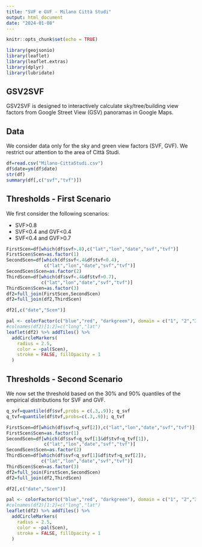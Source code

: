 ```yaml
---
title: "SVF e GVF - Milano Città Studi"
output: html_document
date: "2024-01-08"
---
```


```r
knitr::opts_chunk$set(echo = TRUE)
```

```r
library(geojsonio)
library(leaflet)
library(leaflet.extras)
library(dplyr)
library(lubridate)
```


## GSV2SVF

GSV2SVF is designed to interactively calculate sky/tree/building view factors from Google Street View (GSV) panoramas in Google Maps. 

## Data

We consider data only for the sky and green view factors (SVF, GVF). We restrict our attention to the area of Città Studi.

```r
df=read.csv("Milano-CittaStudi.csv")
df$date=ym(df$date)
str(df)
summary(df[,c("svf","tvf")])
```


## Thresholds - First Scenario

We first consider the following scenarios:

- SVF>0.8
- SVF<0.4 and GVF<0.4
- SVF<0.4 and GVF>0.7

```r
FirstScen=df[which(df$svf>.8),c("lat","lon","date","svf","tvf")]
FirstScen$Scen=as.factor(1)
SecondScen=df[which(df$svf<.4&df$tvf<0.4),
              c("lat","lon","date","svf","tvf")]
SecondScen$Scen=as.factor(2)
ThirdScen=df[which(df$svf<.4&df$tvf>0.7),
             c("lat","lon","date","svf","tvf")]
ThirdScen$Scen=as.factor(3)
df2=full_join(FirstScen,SecondScen)
df2=full_join(df2,ThirdScen)
```

```r
df2[,c("date","Scen")]
```

```r
pal <- colorFactor(c("blue","red", "darkgreen"), domain = c("1", "2","3"))
#colnames(df2)[1:2]=c("long","lat")
leaflet(df2) %>% addTiles() %>%
  addCircleMarkers(
    radius = 2.5,
    color = ~pal(Scen),
    stroke = FALSE, fillOpacity = 1
  )
```

## Thresholds - Second Scenario

We now set the threshold based on the 30% and 90% quantiles of the empirical distributions for SVF and GVF.

```r
q_svf=quantile(df$svf,probs = c(.3,.9)); q_svf
q_tvf=quantile(df$tvf,probs=c(.3,.9)); q_tvf
```


```r
FirstScen=df[which(df$svf>q_svf[2]),c("lat","lon","date","svf","tvf")]
FirstScen$Scen=as.factor(1)
SecondScen=df[which(df$svf<q_svf[1]&df$tvf<q_tvf[1]),
              c("lat","lon","date","svf","tvf")]
SecondScen$Scen=as.factor(2)
ThirdScen=df[which(df$svf<q_svf[1]&df$tvf>q_svf[2]),
             c("lat","lon","date","svf","tvf")]
ThirdScen$Scen=as.factor(3)
df2=full_join(FirstScen,SecondScen)
df2=full_join(df2,ThirdScen)
```

```r
df2[,c("date","Scen")]
```


```r
pal <- colorFactor(c("blue","red", "darkgreen"), domain = c("1", "2","3"))
#colnames(df2)[1:2]=c("long","lat")
leaflet(df2) %>% addTiles() %>%
  addCircleMarkers(
    radius = 2.5,
    color = ~pal(Scen),
    stroke = FALSE, fillOpacity = 1
  )
```